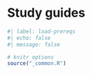 # Study guides

```r
#| label: load-prereqs
#| echo: false
#| message: false

# knitr options
source("_common.R")

```

<!-- ## Ratemaking  -->

<!-- ### Insurance basics -->

<!-- <embed src="files/study-guide-ratemaking-a.pdf"type="application/pdf" width="100%" height="1000px"></embed> -->

<!-- ### The ratemaking process -->

<!-- <embed src="files/study-guide-ratemaking-b.pdf"type="application/pdf" width="100%" height="1000px"></embed> -->

<!-- <embed src="files/study-guide-ratemaking-c.pdf"type="application/pdf" width="100%" height="1000px"></embed> -->

<!-- <embed src="files/study-guide-ratemaking-d.pdf"type="application/pdf" width="100%" height="1000px"></embed> -->

<!-- <embed src="files/study-guide-ratemaking-e.pdf"type="application/pdf" width="100%" height="1000px"></embed> -->

<!-- ### Risk classification -->

<!-- <embed src="files/study-guide-ratemaking-f.pdf"type="application/pdf" width="100%" height="1000px"></embed> -->

<!-- <embed src="files/study-guide-ratemaking-g.pdf"type="application/pdf" width="100%" height="1000px"></embed> -->

<!-- ### Implementation -->

<!-- <embed src="files/study-guide-ratemaking-h.pdf"type="application/pdf" width="100%" height="1000px"></embed> -->

<!-- ### Other ratemaking topics -->

<!-- ## Estimating claim liabilities -->

<!-- ### Basic reserving techniques -->

<!-- <embed src="files/study-guide-estimating-claim-liabilities-a.pdf"type="application/pdf" width="100%" height="1000px"></embed> -->

<!-- ### Adjusting and evaluating reserving techniques -->

<!-- ### Other reserving topics -->

<!-- ## Final formula sheets -->

<!-- <embed src="files/study-guide-formula-sheet.pdf"type="application/pdf" width="100%" height="1000px"></embed> -->

<!-- <embed src="files/exam-5-formula-sheet.pdf"type="application/pdf" width="100%" height="1000px"></embed> -->


